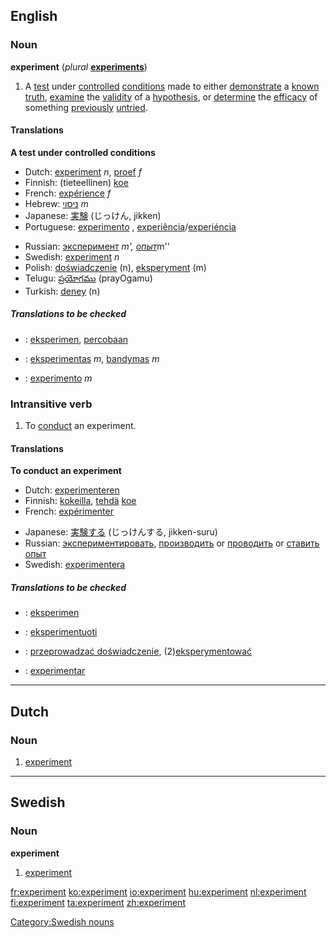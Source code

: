 ==English==

===Noun===
'''experiment'''  (''plural'' '''[[experiments]]''')

#A [[test]] under [[controlled]] [[condition]]s  made to either [[demonstrate]] a [[known]] [[truth]], [[examine]] the [[validity]] of a [[hypothesis]], or [[determine]] the [[efficacy]] of something [[previously]] [[untried]].
<!--more definitions required-->

====Translations====
'''A test under controlled conditions'''
{{top}}
*Dutch: [[#Dutch|experiment]] ''n'', [[proef]] ''f''
*Finnish: (tieteellinen) [[koe]]
*French: [[expérience]] ''f''
*Hebrew: [[ניסוי]] ''m''
*Japanese: [[実験]] (じっけん, jikken)
*Portuguese: [[experimento]] {{m}}, [[experiência]]/[[experiéncia]] {{f}}
{{mid}}
*Russian: [[эксперимент]] ''m', [[опыт]] ''m''
*Swedish: [[experiment#Swedish|experiment]] ''n''
*Polish: [[doświadczenie]] (n), [[eksperyment]] (m)
*Telugu: [[ప్రయోగము]] (prayOgamu)
*Turkish: [[deney]] (n)
{{bottom}}


=====Translations to be checked=====
<!--Remove this section once all of the translations below have been moved into the tables above.-->
{{checktrans}}

*{{ttbc|Indonesian}}: [[eksperimen]], [[coba|percobaan]]
*{{ttbc|Lithuanian}}: [[eksperimentas]] ''m'', [[bandymas]] ''m''
*{{ttbc|Spanish}}: [[experimento]] ''m''

===Intransitive verb===
{{en-verb}}

#To [[conduct]] an experiment.
<!--more definitions required-->

====Translations====
'''To conduct an experiment'''
{{top}}
*Dutch: [[experimenteren]]
*Finnish: [[kokeilla]], [[tehdä]] [[koe]]
*French: [[expérimenter]]
{{mid}}
*Japanese: [[実験する]] (じっけんする, jikken-suru)
*Russian: [[экспериментировать]], [[производить]] or [[проводить]] or [[ставить]] [[опыт]] 
*Swedish: [[experimentera]]
{{bottom}}

=====Translations to be checked=====
<!--Remove this section once all of the translations below have been moved into the tables above.-->
{{checktrans}}

*{{ttbc|Indonesian}}: [[eksperimen]]
*{{ttbc|Lithuanian}}: [[eksperimentuoti]] 
*{{ttbc|Polish}}: [[przeprowadzać doświadczenie]], (2)[[eksperymentować]]
*{{ttbc|Spanish}}: [[experimentar]]

[[Category:Swedish nouns]]

----
==Dutch==

===Noun===
{{nl-noun|g=n|experimenten|experimentje}}

# [[#English|experiment]]

----
==Swedish==
===Noun===
'''experiment'''

# [[#English|experiment]]

[[fr:experiment]]
[[ko:experiment]]
[[io:experiment]]
[[hu:experiment]]
[[nl:experiment]]
[[fi:experiment]]
[[ta:experiment]]
[[zh:experiment]]